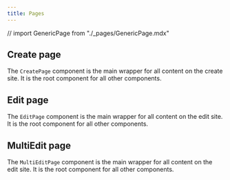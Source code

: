 ```yaml
---
title: Pages
---
```



// import GenericPage from "./_pages/GenericPage.mdx"

## Create page

The `CreatePage` component is the main wrapper for all content on the create site. It is the root component for all other components.

<CreatePage />

## Edit page

The `EditPage` component is the main wrapper for all content on the edit site. It is the root component for all other components.

<EditPage />


<!-- ## Generic page

The `GenericPage` doesn't contain [`DataBidingProvider`](/reference/admin/components/data-binding#data-binding-provider). If you want to work with entites inside `GenericPage` component you will have to add it.

<GenericPage /> -->

## MultiEdit page

The `MultiEditPage` component is the main wrapper for all content on the edit site. It is the root component for all other components.

<MultiEditPage />
